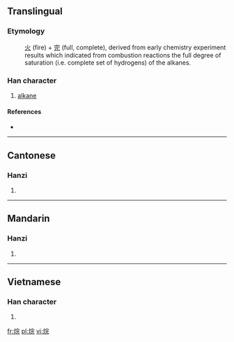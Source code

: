 ==Translingual==
===Etymology===
:[[火]] (fire) + [[完]] (full, complete), derived from early chemistry experiment results which indicated from combustion reactions the full degree of saturation (i.e. complete set of hydrogens) of the alkanes.


===Han character===
{{Han char|rn=86|rad=火|as=07|sn=11|four=9381<sub>1</sub>|canj=火十一山 (FJMU)}}

# [[alkane]]

====References====
* {{Han ref|kx=0671.190|dkj=19047|hdz=32206.010|uh=70F7|ud=28919|bh=D64A|bd=54858}}

----

==Cantonese==

===Hanzi===
{{yue-hanzi|jyut=|y=yun4}}

# {{defn|Cantonese|sort=火07}}

----

==Mandarin==

===Hanzi===
{{cmn-hanzi|pin=[[wán]] ([[wan2]])|wg=wan<sup>2</sup>}}

# {{defn|Mandarin|sort=火07}}

----

==Vietnamese==

===Han character===
{{vi-hantu|[[hoàn]]|rs=火07}}

# {{defn|Vietnamese|sort=火07}}

[[fr:烷]]
[[pl:烷]]
[[vi:烷]]